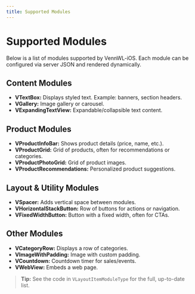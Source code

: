 ```yaml
---
title: Supported Modules
---
```


# Supported Modules

Below is a list of modules supported by VennWL-iOS. Each module can be configured via server JSON and rendered dynamically.

## Content Modules
- **VTextBox:** Displays styled text. Example: banners, section headers.
- **VGallery:** Image gallery or carousel.
- **VExpandingTextView:** Expandable/collapsible text content.

## Product Modules
- **VProductInfoBar:** Shows product details (price, name, etc.).
- **VProductGrid:** Grid of products, often for recommendations or categories.
- **VProductPhotoGrid:** Grid of product images.
- **VProductRecommendations:** Personalized product suggestions.

## Layout & Utility Modules
- **VSpacer:** Adds vertical space between modules.
- **VHorizontalStackButton:** Row of buttons for actions or navigation.
- **VFixedWidthButton:** Button with a fixed width, often for CTAs.

## Other Modules
- **VCategoryRow:** Displays a row of categories.
- **VImageWithPadding:** Image with custom padding.
- **VCountdown:** Countdown timer for sales/events.
- **VWebView:** Embeds a web page.

> **Tip:** See the code in `VLayoutItemModuleType` for the full, up-to-date list. 